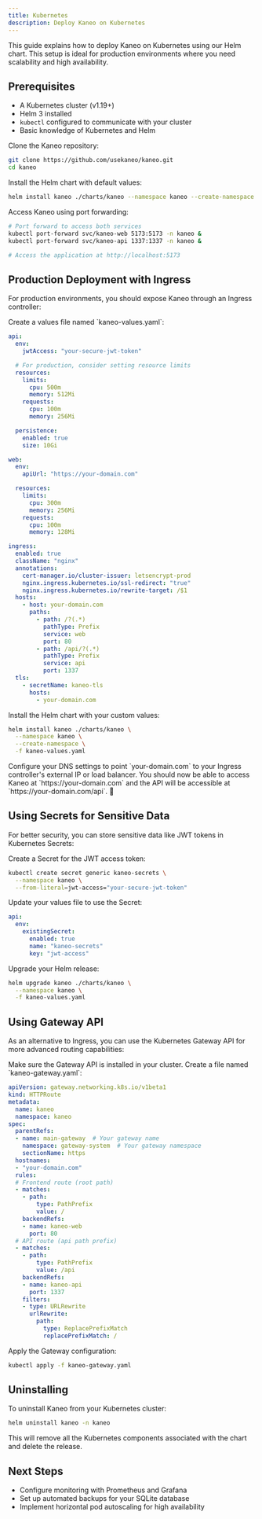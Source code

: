 ```yaml
---
title: Kubernetes
description: Deploy Kaneo on Kubernetes
---
```


This guide explains how to deploy Kaneo on Kubernetes using our Helm chart. This setup is ideal for production environments where you need scalability and high availability.

## Prerequisites

- A Kubernetes cluster (v1.19+)
- Helm 3 installed
- `kubectl` configured to communicate with your cluster
- Basic knowledge of Kubernetes and Helm

<Steps>
<Step>
Clone the Kaneo repository:

```bash
git clone https://github.com/usekaneo/kaneo.git
cd kaneo
```
</Step>

<Step>
Install the Helm chart with default values:

```bash
helm install kaneo ./charts/kaneo --namespace kaneo --create-namespace
```
</Step>

<Step>
Access Kaneo using port forwarding:

```bash
# Port forward to access both services
kubectl port-forward svc/kaneo-web 5173:5173 -n kaneo &
kubectl port-forward svc/kaneo-api 1337:1337 -n kaneo &

# Access the application at http://localhost:5173
```
</Step>
</Steps>

## Production Deployment with Ingress

For production environments, you should expose Kaneo through an Ingress controller:

<Steps>
<Step>
Create a values file named `kaneo-values.yaml`:

```yaml
api:
  env:
    jwtAccess: "your-secure-jwt-token"

  # For production, consider setting resource limits
  resources:
    limits:
      cpu: 500m
      memory: 512Mi
    requests:
      cpu: 100m
      memory: 256Mi

  persistence:
    enabled: true
    size: 10Gi

web:
  env:
    apiUrl: "https://your-domain.com"

  resources:
    limits:
      cpu: 300m
      memory: 256Mi
    requests:
      cpu: 100m
      memory: 128Mi

ingress:
  enabled: true
  className: "nginx"
  annotations:
    cert-manager.io/cluster-issuer: letsencrypt-prod
    nginx.ingress.kubernetes.io/ssl-redirect: "true"
    nginx.ingress.kubernetes.io/rewrite-target: /$1
  hosts:
    - host: your-domain.com
      paths:
        - path: /?(.*)
          pathType: Prefix
          service: web
          port: 80
        - path: /api/?(.*)
          pathType: Prefix
          service: api
          port: 1337
  tls:
    - secretName: kaneo-tls
      hosts:
        - your-domain.com
```
</Step>

<Step>
Install the Helm chart with your custom values:

```bash
helm install kaneo ./charts/kaneo \
  --namespace kaneo \
  --create-namespace \
  -f kaneo-values.yaml
```
</Step>

<Step>
Configure your DNS settings to point `your-domain.com` to your Ingress controller's external IP or load balancer.
</Step>

<Step>
You should now be able to access Kaneo at `https://your-domain.com` and the API will be accessible at `https://your-domain.com/api`. 🎉
</Step>
</Steps>

## Using Secrets for Sensitive Data

For better security, you can store sensitive data like JWT tokens in Kubernetes Secrets:

<Steps>
<Step>
Create a Secret for the JWT access token:

```bash
kubectl create secret generic kaneo-secrets \
  --namespace kaneo \
  --from-literal=jwt-access="your-secure-jwt-token"
```
</Step>

<Step>
Update your values file to use the Secret:

```yaml
api:
  env:
    existingSecret:
      enabled: true
      name: "kaneo-secrets"
      key: "jwt-access"
```
</Step>

<Step>
Upgrade your Helm release:

```bash
helm upgrade kaneo ./charts/kaneo \
  --namespace kaneo \
  -f kaneo-values.yaml
```
</Step>
</Steps>

## Using Gateway API

As an alternative to Ingress, you can use the Kubernetes Gateway API for more advanced routing capabilities:

<Steps>
<Step>
Make sure the Gateway API is installed in your cluster.
</Step>

<Step>
Create a file named `kaneo-gateway.yaml`:

```yaml
apiVersion: gateway.networking.k8s.io/v1beta1
kind: HTTPRoute
metadata:
  name: kaneo
  namespace: kaneo
spec:
  parentRefs:
  - name: main-gateway  # Your gateway name
    namespace: gateway-system  # Your gateway namespace
    sectionName: https
  hostnames:
  - "your-domain.com"
  rules:
  # Frontend route (root path)
  - matches:
    - path:
        type: PathPrefix
        value: /
    backendRefs:
    - name: kaneo-web
      port: 80
  # API route (api path prefix)
  - matches:
    - path:
        type: PathPrefix
        value: /api
    backendRefs:
    - name: kaneo-api
      port: 1337
    filters:
    - type: URLRewrite
      urlRewrite:
        path:
          type: ReplacePrefixMatch
          replacePrefixMatch: /
```
</Step>

<Step>
Apply the Gateway configuration:

```bash
kubectl apply -f kaneo-gateway.yaml
```
</Step>
</Steps>

## Uninstalling

To uninstall Kaneo from your Kubernetes cluster:

```bash
helm uninstall kaneo -n kaneo
```

This will remove all the Kubernetes components associated with the chart and delete the release.

## Next Steps

- Configure monitoring with Prometheus and Grafana
- Set up automated backups for your SQLite database
- Implement horizontal pod autoscaling for high availability